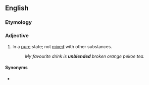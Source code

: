 ==English==

===Etymology===
{{prefix|en|un|blended}}

===Adjective===
{{en-adj|-}}

# In a [[pure]] state; not [[mixed]] with other substances.
#: ''My favourite drink is '''unblended''' broken orange pekoe tea.''

====Synonyms====
* {{l|en|nonblended}}